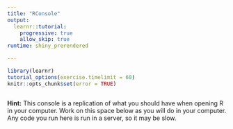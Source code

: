 ```yaml
---
title: "RConsole"
output: 
  learnr::tutorial:
    progressive: true
    allow_skip: true
runtime: shiny_prerendered

---
```


```r
library(learnr)
tutorial_options(exercise.timelimit = 60)
knitr::opts_chunk$set(error = TRUE)
```

```r
    
```
    
<div id="summariseex1-hint">
**Hint:** This console is a replication of what you should have when opening R in your computer. Work on this space below as you will do in your computer. Any code you run here is run in a server, so it may be slow.
</div>

    

    
